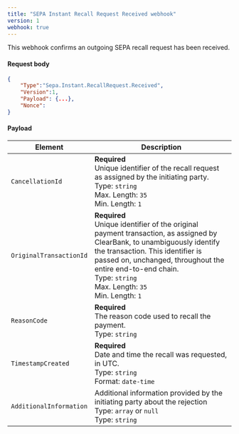 ```yaml
---
title: "SEPA Instant Recall Request Received webhook"
version: 1
webhook: true
---
```


This webhook confirms an outgoing SEPA recall request has been received.

#### Request body

```json
{
    "Type":"Sepa.Instant.RecallRequest.Received",
    "Version":1,
    "Payload": {...},
    "Nonce":
}
```

#### Payload
| Element                 | Description     |
|-------------------------|-----------------|
|`CancellationId` |**Required**<br />Unique identifier of the recall request as assigned by the initiating party.<br/>Type: `string`<br/>Max. Length: `35`<br/>Min. Length: `1` |
|`OriginalTransactionId` |**Required**<br />Unique identifier of the original payment transaction, as assigned by ClearBank, to unambiguously identify the transaction. This identifier is passed on, unchanged, throughout the entire end-to-end chain.<br/>Type: `string`<br/>Max. Length: `35`<br/>Min. Length: `1` |
|`ReasonCode` |**Required**<br />The reason code used to recall the payment.<br/>Type: `string`|
|`TimestampCreated` |**Required**<br />Date and time the recall was requested, in UTC.<br/>Type: `string`<br/>Format: `date-time`|
|`AdditionalInformation` |Additional information provided by the initiating party about the rejection<br/>Type: `array` or `null`<br />Type: `string`|